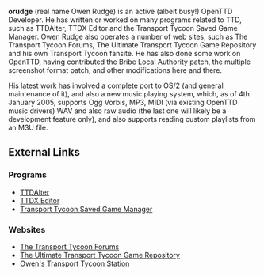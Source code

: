 {{en/Archive/Community/Users/Infobox Developer|
realname=Owen Rudge|
birthyear=1987|
codingspec=OS/2 port; new music system|
currentstat=Semi-active|
website=www.owenrudge.net|
}}
'''orudge''' (real name Owen Rudge) is an active (albeit busy!) OpenTTD Developer. He has written or worked on many programs related to TTD, such as TTDAlter, TTDX Editor and the Transport Tycoon Saved Game Manager. Owen Rudge also operates a number of web sites, such as The Transport Tycoon Forums, The Ultimate Transport Tycoon Game Repository and his own Transport Tycoon fansite. He has also done some work on OpenTTD, having contributed the Bribe Local Authority patch, the multiple screenshot format patch, and other modifications here and there.

His latest work has involved a complete port to OS/2 (and general maintenance of it), and also a new music playing system, which, as of 4th January 2005, supports Ogg Vorbis, MP3, MIDI (via existing OpenTTD music drivers) WAV and also raw audio (the last one will likely be a development feature only), and also supports reading custom playlists from an M3U file.

==External Links==
===Programs===
*[http://www.transporttycoon.net/ttdalter TTDAlter]
*[http://www.transporttycoon.net/ttdxedit TTDX Editor]
*[http://www.transporttycoon.net/ttsgm Transport Tycoon Saved Game Manager]
===Websites===
*[http://www.tt-forums.net/ The Transport Tycoon Forums]
*[http://misc.owenrudge.net/ttgame/ The Ultimate Transport Tycoon Game Repository]
*[http://www.transporttycoon.net/ Owen's Transport Tycoon Station]